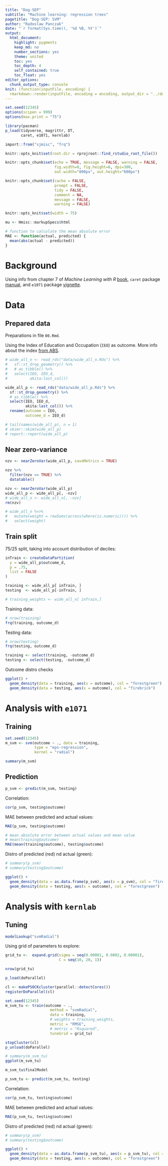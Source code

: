 ```yaml
---
title: "Dog-SEP"
subtitle: "Machine learning: regression trees"
pagetitle: "Dog-SEP: SVM"
author: "Radoslaw Panczak"
date: "`r format(Sys.time(), '%d %B, %Y')`"
output: 
  html_document: 
    highlight: pygments
    keep_md: no
    number_sections: yes
    theme: united
    toc: yes
    toc_depth: 4
    self_contained: true
    toc_float: yes
editor_options: 
  chunk_output_type: console
knit: (function(inputFile, encoding) {
  rmarkdown::render(inputFile, encoding = encoding, output_dir = "../docs") })
---
```


<!-- ------------------------------------------------------------ --> 

```r
set.seed(12345)
options(scipen = 999)
options(max.print = "75")

library(pacman)
p_load(tidyverse, magrittr, DT,
       caret, e1071, kernlab)

import::from("sjmisc", "frq")
```

```r
knitr::opts_knit$set(root.dir = rprojroot::find_rstudio_root_file())

knitr::opts_chunk$set(echo = TRUE, message = FALSE, warning = FALSE, 
                      fig.width=8, fig.height=6, dpi=300, 
                      out.width="800px", out.height="600px")

knitr::opts_chunk$set(cache = FALSE,
                      prompt = FALSE,
                      tidy = FALSE,
                      comment = NA,
                      message = FALSE,
                      warning = FALSE)

knitr::opts_knit$set(width = 75)

mu <- Hmisc::markupSpecs$html
```

```r
# function to calculate the mean absolute error
MAE <- function(actual, predicted) {
  mean(abs(actual - predicted))  
}
```

<!-- ------------------------------------------------------------ --> 

# Background 

Using info from chapter 7 of *Machine Learning with R* [book](https://www.packtpub.com/product/machine-learning-with-r-third-edition/9781788295864), `caret` package [manual](https://topepo.github.io/caret/index.html), and `e1071` package [vignette](https://cran.r-project.org/web/packages/e1071/).  

<!-- ------------------------------------------------------------ --> 

# Data 

## Prepared data

Preparations in file `00.Rmd`.  

Using the Index of Education and Occupation (`IEO`) as outcome. More info about the index [from ABS](https://www.abs.gov.au/ausstats/abs@.nsf/Lookup/by%20Subject/2033.0.55.001~2016~Main%20Features~IEO~22).  

```r
# wide_all_n <- read_rds("data/wide_all_n.Rds") %>% 
#   sf::st_drop_geometry() %>% 
#   # as_tibble() %>% 
#   select(IEO, IEO_d, 
#          akita:last_col())

wide_all_p <- read_rds("data/wide_all_p.Rds") %>% 
  sf::st_drop_geometry() %>% 
  # as_tibble() %>% 
  select(IEO, IEO_d, 
         akita:last_col()) %>% 
  rename(outcome = IEO,
         outcome_d = IEO_d)

# tail(names(wide_all_p), n = 1)
# skimr::skim(wide_all_p)
# report::report(wide_all_p)
```

## Near zero-variance 

```r
nzv <- nearZeroVar(wide_all_p, saveMetrics = TRUE)
```

```r
nzv %>% 
  filter(nzv == TRUE) %>% 
  datatable()
```

```r
nzv <- nearZeroVar(wide_all_p)
wide_all_p <- wide_all_p[, -nzv]
# wide_all_n <- wide_all_n[, -nzv]
rm(nzv)
```

```r
# wide_all_n %<>% 
#   mutate(weight = rowSums(across(where(is.numeric)))) %>% 
#   select(weight)
```

## Train split

75/25 split, taking into account distribution of deciles:    

```r
inTrain <- createDataPartition(
  y = wide_all_p$outcome_d,
  p = .75,
  list = FALSE
)

training <- wide_all_p[ inTrain, ]
testing  <- wide_all_p[-inTrain, ]

# training_weights <- wide_all_n[ inTrain,]
```

Training data:  

```r
# nrow(training)
frq(training, outcome_d)
```

Testing data:  

```r
# nrow(testing)
frq(testing, outcome_d)
```

```r
training <- select(training, -outcome_d)
testing <- select(testing, -outcome_d)
```

Outcome distro checks  

```r
ggplot() +
  geom_density(data = training, aes(x = outcome), col = "forestgreen") +
  geom_density(data = testing, aes(x = outcome), col = "firebrick") 
```

<!-- ------------------------------------------------------------ --> 

# Analysis with `e1071`

## Training 

```r
set.seed(12345)
m_svm <- svm(outcome ~ ., data = training,
             type = "eps-regression",
             kernel = "radial")
```

```r
summary(m_svm)
```

## Prediction

```r
p_svm <- predict(m_svm, testing)
```

Correlation:  

```r
cor(p_svm, testing$outcome)
```

MAE between predicted and actual values:  

```r
MAE(p_svm, testing$outcome)
```

```r
# mean absolute error between actual values and mean value
# mean(training$outcome) 
MAE(mean(training$outcome), testing$outcome)
```

Distro of predicted (red) nd actual (green): 

```r
# summary(p_svm)
# summary(testing$outcome)

ggplot() +
  geom_density(data = as.data.frame(p_svm), aes(x = p_svm), col = "firebrick") +
  geom_density(data = testing, aes(x = outcome), col = "forestgreen") 
```

<!-- ------------------------------------------------------------ --> 

# Analysis with `kernlab`

## Tuning

```r
modelLookup("svmRadial")
```

Using grid of parameters to explore:  

```r
grid_tu <-  expand.grid(sigma = seq(0.00001, 0.0002, 0.00001),
                        C = seq(10, 20, 1))

nrow(grid_tu)
```

```r
p_load(doParallel)

cl <- makePSOCKcluster(parallel::detectCores())
registerDoParallel(cl)

set.seed(12345)
m_svm_tu <- train(outcome ~ .,
                    method = "svmRadial",
                    data = training,
                    # weights = training_weights, 
                    metric = "RMSE",
                    # metric = "Rsquared",
                    tuneGrid = grid_tu)

stopCluster(cl)
p_unload(doParallel)
```

```r
# summary(m_svm_tu)
ggplot(m_svm_tu)
```

```r
m_svm_tu$finalModel
```

```r
p_svm_tu <- predict(m_svm_tu, testing)
```

Correlation:  

```r
cor(p_svm_tu, testing$outcome)
```

MAE between predicted and actual values:  

```r
MAE(p_svm_tu, testing$outcome)
```

Distro of predicted (red) nd actual (green): 

```r
# summary(p_svm)
# summary(testing$outcome)

ggplot() +
  geom_density(data = as.data.frame(p_svm_tu), aes(x = p_svm_tu), col = "firebrick") +
  geom_density(data = testing, aes(x = outcome), col = "forestgreen") 
```

